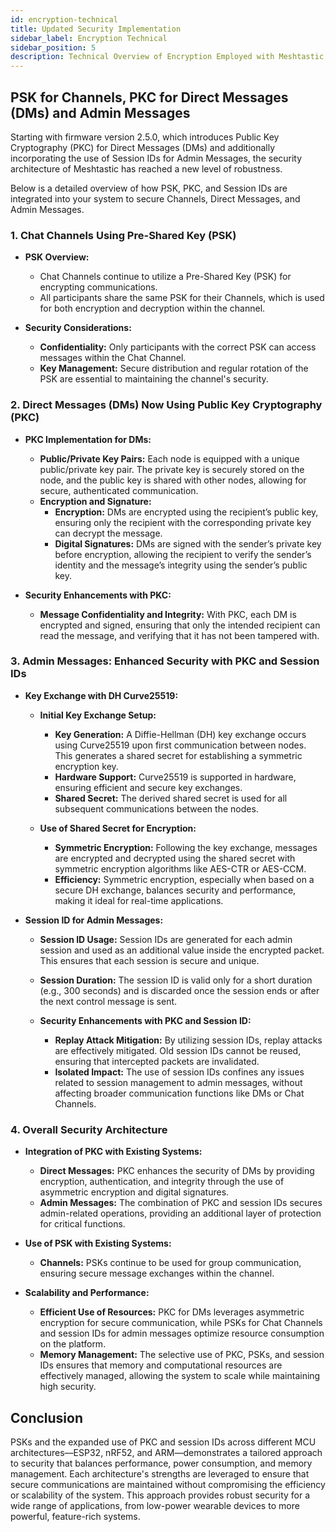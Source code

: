 ```yaml
---
id: encryption-technical
title: Updated Security Implementation
sidebar_label: Encryption Technical
sidebar_position: 5
description: Technical Overview of Encryption Employed with Meshtastic from Firmware 2.5.0 Onwards
---
```


## PSK for Channels, PKC for Direct Messages (DMs) and Admin Messages

Starting with firmware version 2.5.0, which introduces Public Key Cryptography (PKC) for Direct Messages (DMs) and additionally incorporating the use of Session IDs for Admin Messages, the security architecture of Meshtastic has reached a new level of robustness.

Below is a detailed overview of how PSK, PKC, and Session IDs are integrated into your system to secure Channels, Direct Messages, and Admin Messages.

### 1. Chat Channels Using Pre-Shared Key (PSK)

- **PSK Overview:**

  - Chat Channels continue to utilize a Pre-Shared Key (PSK) for encrypting communications.
  - All participants share the same PSK for their Channels, which is used for both encryption and decryption within the channel.

- **Security Considerations:**
  - **Confidentiality:** Only participants with the correct PSK can access messages within the Chat Channel.
  - **Key Management:** Secure distribution and regular rotation of the PSK are essential to maintaining the channel's security.

### 2. Direct Messages (DMs) Now Using Public Key Cryptography (PKC)

- **PKC Implementation for DMs:**

  - **Public/Private Key Pairs:** Each node is equipped with a unique public/private key pair. The private key is securely stored on the node, and the public key is shared with other nodes, allowing for secure, authenticated communication.
  - **Encryption and Signature:**
    - **Encryption:** DMs are encrypted using the recipient’s public key, ensuring only the recipient with the corresponding private key can decrypt the message.
    - **Digital Signatures:** DMs are signed with the sender’s private key before encryption, allowing the recipient to verify the sender’s identity and the message’s integrity using the sender’s public key.

- **Security Enhancements with PKC:**
  - **Message Confidentiality and Integrity:** With PKC, each DM is encrypted and signed, ensuring that only the intended recipient can read the message, and verifying that it has not been tampered with.

### 3. Admin Messages: Enhanced Security with PKC and Session IDs

- **Key Exchange with DH Curve25519:**

  - **Initial Key Exchange Setup:**

    - **Key Generation:** A Diffie-Hellman (DH) key exchange occurs using Curve25519 upon first communication between nodes. This generates a shared secret for establishing a symmetric encryption key.
    - **Hardware Support:** Curve25519 is supported in hardware, ensuring efficient and secure key exchanges.
    - **Shared Secret:** The derived shared secret is used for all subsequent communications between the nodes.

  - **Use of Shared Secret for Encryption:**
    - **Symmetric Encryption:** Following the key exchange, messages are encrypted and decrypted using the shared secret with symmetric encryption algorithms like AES-CTR or AES-CCM.
    - **Efficiency:** Symmetric encryption, especially when based on a secure DH exchange, balances security and performance, making it ideal for real-time applications.

- **Session ID for Admin Messages:**

  - **Session ID Usage:** Session IDs are generated for each admin session and used as an additional value inside the encrypted packet. This ensures that each session is secure and unique.
  - **Session Duration:** The session ID is valid only for a short duration (e.g., 300 seconds) and is discarded once the session ends or after the next control message is sent.

  - **Security Enhancements with PKC and Session ID:**
    - **Replay Attack Mitigation:** By utilizing session IDs, replay attacks are effectively mitigated. Old session IDs cannot be reused, ensuring that intercepted packets are invalidated.
    - **Isolated Impact:** The use of session IDs confines any issues related to session management to admin messages, without affecting broader communication functions like DMs or Chat Channels.

### 4. Overall Security Architecture

- **Integration of PKC with Existing Systems:**

  - **Direct Messages:** PKC enhances the security of DMs by providing encryption, authentication, and integrity through the use of asymmetric encryption and digital signatures.
  - **Admin Messages:** The combination of PKC and session IDs secures admin-related operations, providing an additional layer of protection for critical functions.

- **Use of PSK with Existing Systems:**

  - **Channels:** PSKs continue to be used for group communication, ensuring secure message exchanges within the channel.

- **Scalability and Performance:**
  - **Efficient Use of Resources:** PKC for DMs leverages asymmetric encryption for secure communication, while PSKs for Chat Channels and session IDs for admin messages optimize resource consumption on the platform.
  - **Memory Management:** The selective use of PKC, PSKs, and session IDs ensures that memory and computational resources are effectively managed, allowing the system to scale while maintaining high security.

## Conclusion

PSKs and the expanded use of PKC and session IDs across different MCU architectures—ESP32, nRF52, and ARM—demonstrates a tailored approach to security that balances performance, power consumption, and memory management. Each architecture's strengths are leveraged to ensure that secure communications are maintained without compromising the efficiency or scalability of the system. This approach provides robust security for a wide range of applications, from low-power wearable devices to more powerful, feature-rich systems.
